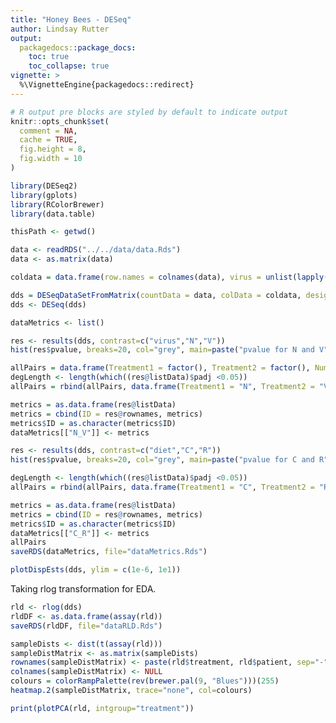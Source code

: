 ```yaml
---
title: "Honey Bees - DESeq"
author: Lindsay Rutter
output:
  packagedocs::package_docs:
    toc: true
    toc_collapse: true
vignette: >
  %\VignetteEngine{packagedocs::redirect}
---
```


<meta http-equiv="content-type" content="text/html;charset=utf-8" />

```r
# R output pre blocks are styled by default to indicate output
knitr::opts_chunk$set(
  comment = NA,
  cache = TRUE,
  fig.height = 8,
  fig.width = 10
)
```

```r
library(DESeq2)
library(gplots)
library(RColorBrewer)
library(data.table)

thisPath <- getwd()

data <- readRDS("../../data/data.Rds")
data <- as.matrix(data)

coldata = data.frame(row.names = colnames(data), virus = unlist(lapply(colnames(data), function (x) substring(unlist(strsplit(x, "[.]"))[1],1,1))), diet = unlist(lapply(colnames(data), function (x) substring(unlist(strsplit(x, "[.]"))[1],2,2))), treatment = unlist(lapply(colnames(data), function (x) unlist(strsplit(x, "[.]"))[1])))

dds = DESeqDataSetFromMatrix(countData = data, colData = coldata, design = ~ virus + diet)
dds <- DESeq(dds)
```

```r
dataMetrics <- list()

res <- results(dds, contrast=c("virus","N","V"))
hist(res$pvalue, breaks=20, col="grey", main=paste("pvalue for N and V"))

allPairs = data.frame(Treatment1 = factor(), Treatment2 = factor(), NumberDEG = numeric())
degLength <- length(which((res@listData)$padj <0.05))
allPairs = rbind(allPairs, data.frame(Treatment1 = "N", Treatment2 = "V", NumberDEG = degLength))

metrics = as.data.frame(res@listData)
metrics = cbind(ID = res@rownames, metrics)
metrics$ID = as.character(metrics$ID)
dataMetrics[["N_V"]] <- metrics
```

```r
res <- results(dds, contrast=c("diet","C","R"))
hist(res$pvalue, breaks=20, col="grey", main=paste("pvalue for C and R"))

degLength <- length(which((res@listData)$padj <0.05))
allPairs = rbind(allPairs, data.frame(Treatment1 = "C", Treatment2 = "R", NumberDEG = degLength))

metrics = as.data.frame(res@listData)
metrics = cbind(ID = res@rownames, metrics)
metrics$ID = as.character(metrics$ID)
dataMetrics[["C_R"]] <- metrics
allPairs
saveRDS(dataMetrics, file="dataMetrics.Rds")
```


```r
plotDispEsts(dds, ylim = c(1e-6, 1e1))
```

Taking rlog transformation for EDA.

```r
rld <- rlog(dds)
rldDF <- as.data.frame(assay(rld))
saveRDS(rldDF, file="dataRLD.Rds")
```

```r
sampleDists <- dist(t(assay(rld)))
sampleDistMatrix <- as.matrix(sampleDists)
rownames(sampleDistMatrix) <- paste(rld$treatment, rld$patient, sep="-")
colnames(sampleDistMatrix) <- NULL
colours = colorRampPalette(rev(brewer.pal(9, "Blues")))(255)
heatmap.2(sampleDistMatrix, trace="none", col=colours)
```

```r
print(plotPCA(rld, intgroup="treatment"))
```
